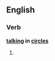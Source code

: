==English==

===Verb===
'''[[talking]] in [[circle]]s'''

# {{present participle of|[[talk in circles]]}}